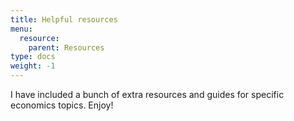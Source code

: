 ```yaml
---
title: Helpful resources
menu:
  resource:
    parent: Resources
type: docs
weight: -1
---
```


I have included a bunch of extra resources and guides for specific economics topics. Enjoy!
